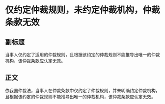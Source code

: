 # 仅约定仲裁规则，未约定仲裁机构，仲裁条款无效
## 副标题
当事人仅约定了适用的仲裁规则，且根据该约定的仲裁规则不能推导出唯一的仲裁机构，该仲裁条款应认定无效。
## 正文
依我国仲裁法，当事人在仲裁条款中仅约定了仲裁规则，并未明确约定仲裁机构，且根据该约定的仲裁规则不能推导出唯一的仲裁机构，该仲裁条款应认定无效。